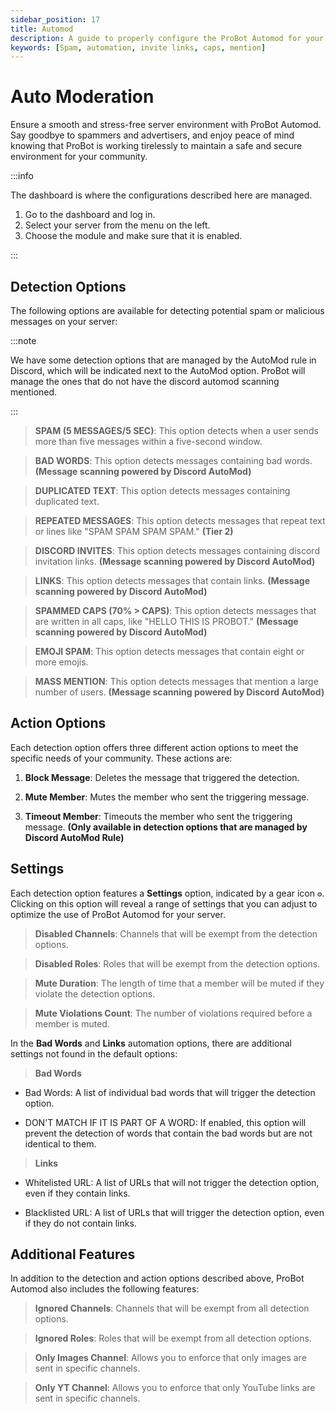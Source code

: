 ```yaml
---
sidebar_position: 17
title: Automod
description: A guide to properly configure the ProBot Automod for your server
keywords: [Spam, automation, invite links, caps, mention] 
---
```



# Auto Moderation

Ensure a smooth and stress-free server environment with ProBot Automod. Say goodbye to spammers and advertisers, and enjoy peace of mind knowing that ProBot is working tirelessly to maintain a safe and secure environment for your community.

:::info

The dashboard is where the configurations described here are managed.

1. Go to the dashboard and log in. 
2. Select your server from the menu on the left.
3. Choose the module and make sure that it is enabled. 

:::

## Detection Options

The following options are available for detecting potential spam or malicious messages on your server:

:::note

We have some detection options that are managed by the AutoMod rule in Discord, which will be indicated next to the AutoMod option. ProBot will manage the ones that do not have the discord automod scanning mentioned. 

:::

> **SPAM (5 MESSAGES/5 SEC)**: This option detects when a user sends more than five messages within a five-second window.

> **BAD WORDS**: This option detects messages containing bad words. **(Message scanning powered by Discord AutoMod)**

> **DUPLICATED TEXT**: This option detects messages containing duplicated text.

> **REPEATED MESSAGES**: This option detects messages that repeat text or lines like "SPAM SPAM SPAM SPAM." **(Tier 2)**

> **DISCORD INVITES**: This option detects messages containing discord invitation links. **(Message scanning powered by Discord AutoMod)**

> **LINKS**: This option detects messages that contain links. **(Message scanning powered by Discord AutoMod)**

> **SPAMMED CAPS (70% > CAPS)**: This option detects messages that are written in all caps, like "HELLO THIS IS PROBOT." **(Message scanning powered by Discord AutoMod)**

> **EMOJI SPAM**: This option detects messages that contain eight or more emojis.

> **MASS MENTION**: This option detects messages that mention a large number of users. **(Message scanning powered by Discord AutoMod)**

## Action Options

Each detection option offers three different action options to meet the specific needs of your community. These actions are:

1. **Block Message**: Deletes the message that triggered the detection.

2. **Mute Member**: Mutes the member who sent the triggering message.

3. **Timeout Member**: Timeouts the member who sent the triggering message. **(Only available in detection options that are managed by Discord AutoMod Rule)**

## Settings

Each detection option features a **Settings** option, indicated by a gear icon `⚙️`. Clicking on this option will reveal a range of settings that you can adjust to optimize the use of ProBot Automod for your server.

> **Disabled Channels**: Channels that will be exempt from the detection options.

> **Disabled Roles**: Roles that will be exempt from the detection options.

> **Mute Duration**: The length of time that a member will be muted if they violate the detection options.

> **Mute Violations Count**: The number of violations required before a member is muted.

In the **Bad Words** and **Links** automation options, there are additional settings not found in the default options:

> **Bad Words**

- Bad Words: A list of individual bad words that will trigger the detection option.

- DON'T MATCH IF IT IS PART OF A WORD: If enabled, this option will prevent the detection of words that contain the bad words but are not identical to them.

> **Links**

- Whitelisted URL: A list of URLs that will not trigger the detection option, even if they contain links.

- Blacklisted URL: A list of URLs that will trigger the detection option, even if they do not contain links.

## Additional Features

In addition to the detection and action options described above, ProBot Automod also includes the following features:

> **Ignored Channels**: Channels that will be exempt from all detection options.

> **Ignored Roles**: Roles that will be exempt from all detection options.

> **Only Images Channel**: Allows you to enforce that only images are sent in specific channels.

> **Only YT Channel**: Allows you to enforce that only YouTube links are sent in specific channels.
